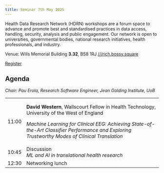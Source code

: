 ```yaml
---
title: Seminar 7th May 2025
---
```


Health Data Research Network (HDRN) workshops are a forum space to advance and promote best and standardised practices in data access, handling, security, analysis and public engagement.
Our network is open to universities, governmental bodies, national research initiatives, health professionals, and industry.

Venue: Wills Memorial Building **3.32**, BS8 1RJ [///rich.bossy.square](https://what3words.com/rich.bossy.square)

[Register](https://forms.office.com/e/YjkUHAJJSB){.btn .btn-primary}


## Agenda

*Chair: Pau Erola, Research Software Engineer, Jean Golding Institute, UoB*

<style>
    table {
        tr td:first-child { text-align: right; }
    }
</style>
<table class="table">
    <tr>
        <td>11:00</td>
        <td>
            **David Western**, Wallscourt Fellow in Health Technology, University of the West of England

            *Machine Learning for Clinical EEG: Achieving State-of-the-Art Classifier Performance and Exploring Trustworthy Modes of Clinical Translation*

        </td>
    </tr>
    <tr>
        <td>10:45</td>
        <td>
            Discussion<br>
            *ML and AI in translational health research*
        </td>
    </tr>
    <tr>
        <td>12:30</td>
        <td>Networking lunch</td>
    </tr>
</table>
